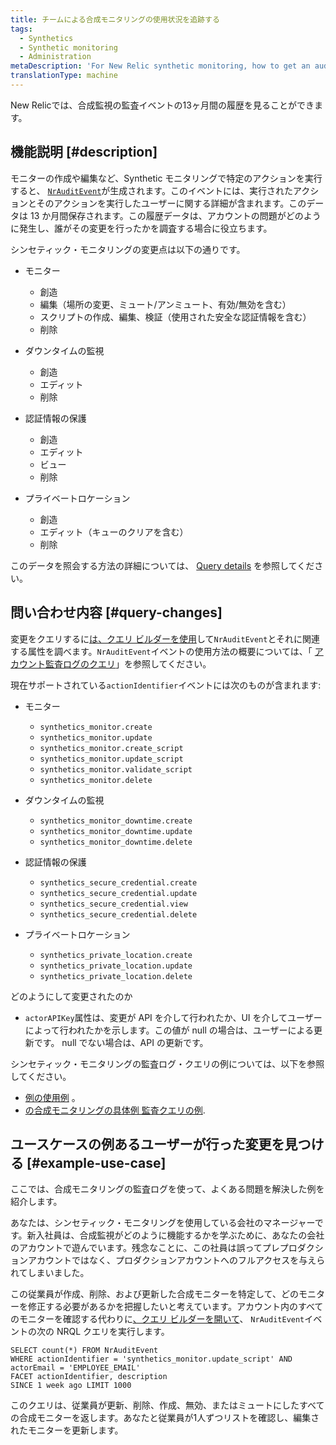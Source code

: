 ```yaml
---
title: チームによる合成モニタリングの使用状況を追跡する
tags:
  - Synthetics
  - Synthetic monitoring
  - Administration
metaDescription: 'For New Relic synthetic monitoring, how to get an audit log of changes made to your account.'
translationType: machine
---
```


New Relicでは、合成監視の監査イベントの13ヶ月間の履歴を見ることができます。

## 機能説明 [#description]

モニターの作成や編集など、Synthetic モニタリングで特定のアクションを実行すると、 [`NrAuditEvent`](/attribute-dictionary/?event=NrAuditEvent)が生成されます。このイベントには、実行されたアクションとそのアクションを実行したユーザーに関する詳細が含まれます。このデータは 13 か月間保存されます。この履歴データは、アカウントの問題がどのように発生し、誰がその変更を行ったかを調査する場合に役立ちます。

シンセティック・モニタリングの変更点は以下の通りです。

* モニター

  * 創造
  * 編集（場所の変更、ミュート/アンミュート、有効/無効を含む）
  * スクリプトの作成、編集、検証（使用された安全な認証情報を含む）
  * 削除

* ダウンタイムの監視

  * 創造
  * エディット
  * 削除

* 認証情報の保護

  * 創造
  * エディット
  * ビュー
  * 削除

* プライベートロケーション

  * 創造
  * エディット（キューのクリアを含む）
  * 削除

このデータを照会する方法の詳細については、 [Query details](#query-changes) を参照してください。

## 問い合わせ内容 [#query-changes]

変更をクエリするに[は、クエリ ビルダーを使用](/docs/query-your-data/explore-query-data/query-builder/introduction-query-builder)して`NrAuditEvent`とそれに関連する属性を調べます。`NrAuditEvent`イベントの使用方法の概要については、「 [アカウント監査ログのクエリ](/docs/insights/use-insights-ui/manage-account-data/query-account-audit-logs-nrauditevent)」を参照してください。

現在サポートされている`actionIdentifier`イベントには次のものが含まれます:

* モニター

  * `synthetics_monitor.create`
  * `synthetics_monitor.update`
  * `synthetics_monitor.create_script`
  * `synthetics_monitor.update_script`
  * `synthetics_monitor.validate_script`
  * `synthetics_monitor.delete`

* ダウンタイムの監視

  * `synthetics_monitor_downtime.create`
  * `synthetics_monitor_downtime.update`
  * `synthetics_monitor_downtime.delete`

* 認証情報の保護

  * `synthetics_secure_credential.create`
  * `synthetics_secure_credential.update`
  * `synthetics_secure_credential.view`
  * `synthetics_secure_credential.delete`

* プライベートロケーション

  * `synthetics_private_location.create​`
  * `synthetics_private_location.update​`
  * `synthetics_private_location.delete`

どのようにして変更されたのか

* `actorAPIKey`属性は、変更が API を介して行われたか、UI を介してユーザーによって行われたかを示します。この値が null の場合は、ユーザーによる更新です。 null でない場合は、API の更新です。

シンセティック・モニタリングの監査ログ・クエリの例については、以下を参照してください。

* [例の使用例](#example-use-case) 。
* [の合成モニタリングの具体例 監査クエリの例](/docs/insights/insights-data-sources/default-data/nrauditevent-default-attributes-examples).

## ユースケースの例あるユーザーが行った変更を見つける [#example-use-case]

ここでは、合成モニタリングの監査ログを使って、よくある問題を解決した例を紹介します。

あなたは、シンセティック・モニタリングを使用している会社のマネージャーです。新入社員は、合成監視がどのように機能するかを学ぶために、あなたの会社のアカウントで遊んでいます。残念なことに、この社員は誤ってプレプロダクションアカウントではなく、プロダクションアカウントへのフルアクセスを与えられてしまいました。

この従業員が作成、削除、および更新した合成モニターを特定して、どのモニターを修正する必要があるかを把握したいと考えています。アカウント内のすべてのモニターを確認する代わりに[、クエリ ビルダーを開いて](/docs/query-your-data/explore-query-data/query-builder/introduction-query-builder)、 `NrAuditEvent`イベントの次の NRQL クエリを実行します。

```
SELECT count(*) FROM NrAuditEvent 
WHERE actionIdentifier = 'synthetics_monitor.update_script' AND
actorEmail = 'EMPLOYEE_EMAIL'
FACET actionIdentifier, description 
SINCE 1 week ago LIMIT 1000
```

このクエリは、従業員が更新、削除、作成、無効、またはミュートにしたすべての合成モニターを返します。あなたと従業員が1人ずつリストを確認し、編集されたモニターを更新します。